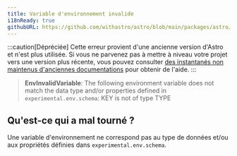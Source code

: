 ```yaml
---
title: Variable d'environnement invalide
i18nReady: true
githubURL: https://github.com/withastro/astro/blob/main/packages/astro/src/core/errors/errors-data.ts
---
```


:::caution[Dépréciée]
Cette erreur provient d'une ancienne version d'Astro et n'est plus utilisée. Si vous ne parvenez pas à mettre à niveau votre projet vers une version plus récente, vous pouvez consulter [des instantanés non maintenus d'anciennes documentations](/fr/upgrade-astro/#anciennes-documentations-non-maintenues) pour obtenir de l'aide.
:::

> **EnvInvalidVariable**: The following environment variable does not match the data type and/or properties defined in `experimental.env.schema`: KEY is not of type TYPE

## Qu'est-ce qui a mal tourné ?
Une variable d'environnement ne correspond pas au type de données et/ou aux propriétés définies dans `experimental.env.schema`.
